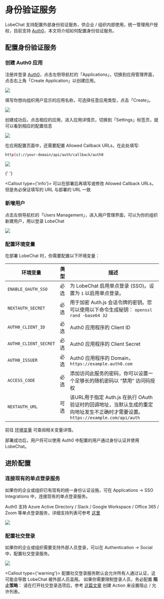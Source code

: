
# 身份验证服务

LobeChat 支持配置外部身份验证服务，供企业 / 组织内部使用，统一管理用户授权，目前支持 [Auth0][auth0-client-page]，本文将介绍如何配置身份验证服务。

## 配置身份验证服务

<Steps>

### 创建 Auth0 应用

注册并登录 [Auth0][auth0-client-page]，点击左侧导航栏的「Applications」，切换到应用管理界面，点击右上角「Create Application」以创建应用。

![](https://github.com/CloudPassenger/lobe-chat/assets/30863298/1b405347-f4c3-4c55-82f6-47116f2210d0)

填写你想向组织用户显示的应用名称，可选择任意应用类型，点击「Create」。

![](https://github.com/CloudPassenger/lobe-chat/assets/30863298/75c92f85-3ad3-4473-a9c6-e667e28d428d)

创建成功后，点击相应的应用，进入应用详情页，切换到「Settings」标签页，就可以看到相应的配置信息

![](https://github.com/CloudPassenger/lobe-chat/assets/30863298/a1ed996b-95ef-4b7d-a50d-b4666eccfecb)

在应用配置页面中，还需要配置 Allowed Callback URLs，在此处填写:

```bash
http(s)://your-domain/api/auth/callback/auth0
```

![](https://github.com/CloudPassenger/lobe-chat/assets/30863298/575f46aa-f485-49bd-8b90-dbb1ce1a5c1b)

{' '}

<Callout type={'info'}>
  可以在部署后再填写或修改 Allowed Callback URLs，但是务必保证填写的 URL 与部署的 URL 一致
</Callout>

### 新增用户

点击左侧导航栏的「Users Management」，进入用户管理界面，可以为你的组织新建用户，用以登录 LobeChat

![](https://github.com/CloudPassenger/lobe-chat/assets/30863298/3b8127ab-dc4f-4ff9-a4cb-dec3ef0295cc)

### 配置环境变量

在部署 LobeChat 时，你需要配置以下环境变量：

| 环境变量 | 类型 | 描述 |
| --- | --- | --- |
| `ENABLE_OAUTH_SSO` | 必选 | 为 LobeChat 启用单点登录 (SSO)。设置为 `1` 以启用单点登录。 |
| `NEXTAUTH_SECRET` | 必选 | 用于加密 Auth.js 会话令牌的密钥。您可以使用以下命令生成秘钥： `openssl rand -base64 32` |
| `AUTH0_CLIENT_ID` | 必选 | Auth0 应用程序的 Client ID |
| `AUTH0_CLIENT_SECRET` | 必选 | Auth0 应用程序的 Client Secret |
| `AUTH0_ISSUER` | 必选 | Auth0 应用程序的 Domain，`https://example.auth0.com` |
| `ACCESS_CODE` | 必选 | 添加访问此服务的密码，你可以设置一个足够长的随机密码以 “禁用” 访问码授权 |
| `NEXTAUTH_URL` | 可选 | 该URL用于指定 Auth.js 在执行 OAuth 验证时的回调地址，当默认生成的重定向地址发生不正确时才需要设置。`https://example.com/api/auth` |

前往 [环境变量](/zh/self-hosting/environment-variable#auth0) 可查阅相关变量详情。

</Steps>

<Callout>部署成功后，用户将可以使用 Auth0 中配置的用户通过身份认证并使用 LobeChat。</Callout>

## 进阶配置

### 连接现有的单点登录服务

如果你的企业或组织已有现有的统一身份认证设施，可在 Applications -> SSO Integrations 中，连接现有的单点登录服务。

Auth0 支持 Azure Active Directory / Slack / Google Workspace / Office 365 / Zoom 等单点登录服务，详细支持列表可参考 [这里][auth0-sso-integrations]

![](https://github.com/CloudPassenger/lobe-chat/assets/30863298/32650f4f-d0b0-4843-b26d-d35bad11d8a3)

### 配置社交登录

如果你的企业或组织需要支持外部人员登录，可以在 Authentication -> Social 中，配置社交登录服务。

![](https://github.com/CloudPassenger/lobe-chat/assets/30863298/7b6f6a6c-2686-49d8-9dbd-0516053f1efa)

<Callout type={'warning'}>
  配置社交登录服务默认会允许所有人通过认证，这可能会导致 LobeChat 被外部人员滥用。
</Callout>
<Callout>
  如果你需要限制登录人员，务必配置 **阻止策略**： 请在打开社交登录选项后，参考
  [这篇文章][auth0-login-actions-manual] 创建 Action 来设置阻止 / 允许列表。
</Callout>

[auth0-client-page]: https://manage.auth0.com/dashboard
[auth0-login-actions-manual]: https://auth0.com/blog/permit-or-deny-login-requests-using-auth0-actions/
[auth0-sso-integrations]: https://marketplace.auth0.com/features/sso-integrations
